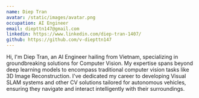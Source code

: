 ```yaml
---
name: Diep Tran
avatar: /static/images/avatar.png
occupation: AI Engineer
email: diepttn147@gmail.com
linkedin: https://www.linkedin.com/diep-tran-1407/
github: https://github.com/v-diepttn147
---
```


Hi, I'm Diep Tran, an AI Engineer hailing from Vietnam, specializing in groundbreaking solutions for Computer Vision. My expertise spans beyond deep learning models to encompass traditional computer vision tasks like 3D Image Reconstruction. I've dedicated my career to developing Visual SLAM systems and other CV solutions tailored for autonomous vehicles, ensuring they navigate and interact intelligently with their surroundings.